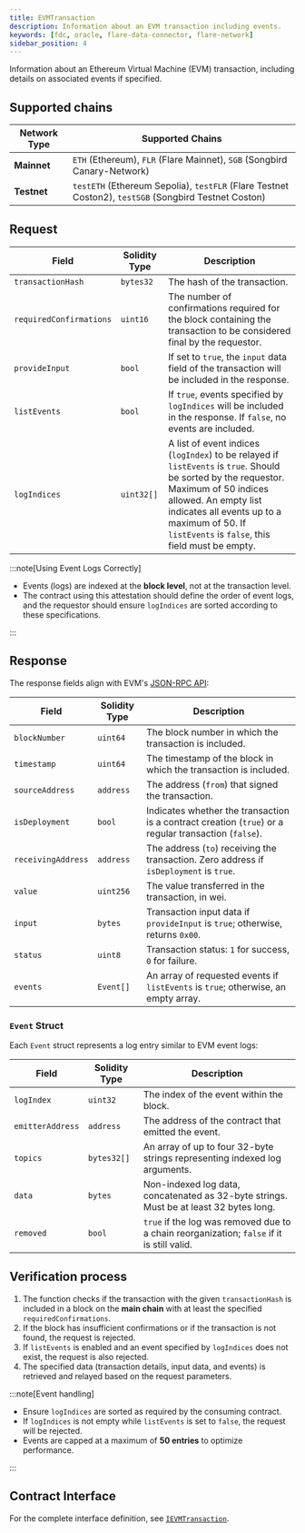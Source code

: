 ```yaml
---
title: EVMTransaction
description: Information about an EVM transaction including events.
keywords: [fdc, oracle, flare-data-connector, flare-network]
sidebar_position: 4
---
```


Information about an Ethereum Virtual Machine (EVM) transaction, including details on associated events if specified.

## Supported chains

| Network Type | Supported Chains                                                                                     |
| ------------ | ---------------------------------------------------------------------------------------------------- |
| **Mainnet**  | `ETH` (Ethereum), `FLR` (Flare Mainnet), `SGB` (Songbird Canary-Network)                             |
| **Testnet**  | `testETH` (Ethereum Sepolia), `testFLR` (Flare Testnet Coston2), `testSGB` (Songbird Testnet Coston) |

## Request

| Field                   | Solidity Type | Description                                                                                                                                                                                                                                                     |
| ----------------------- | ------------- | --------------------------------------------------------------------------------------------------------------------------------------------------------------------------------------------------------------------------------------------------------------- |
| `transactionHash`       | `bytes32`     | The hash of the transaction.                                                                                                                                                                                                                                    |
| `requiredConfirmations` | `uint16`      | The number of confirmations required for the block containing the transaction to be considered final by the requestor.                                                                                                                                          |
| `provideInput`          | `bool`        | If set to `true`, the `input` data field of the transaction will be included in the response.                                                                                                                                                                   |
| `listEvents`            | `bool`        | If `true`, events specified by `logIndices` will be included in the response. If `false`, no events are included.                                                                                                                                               |
| `logIndices`            | `uint32[]`    | A list of event indices (`logIndex`) to be relayed if `listEvents` is `true`. Should be sorted by the requestor. Maximum of 50 indices allowed. An empty list indicates all events up to a maximum of 50. If `listEvents` is `false`, this field must be empty. |

:::note[Using Event Logs Correctly]

- Events (logs) are indexed at the **block level**, not at the transaction level.
- The contract using this attestation should define the order of event logs, and the requestor should ensure `logIndices` are sorted according to these specifications.

:::

## Response

The response fields align with EVM's [JSON-RPC API](https://ethereum.org/en/developers/docs/apis/json-rpc/#eth_gettransactionbyhash):

| Field              | Solidity Type | Description                                                                                           |
| ------------------ | ------------- | ----------------------------------------------------------------------------------------------------- |
| `blockNumber`      | `uint64`      | The block number in which the transaction is included.                                                |
| `timestamp`        | `uint64`      | The timestamp of the block in which the transaction is included.                                      |
| `sourceAddress`    | `address`     | The address (`from`) that signed the transaction.                                                     |
| `isDeployment`     | `bool`        | Indicates whether the transaction is a contract creation (`true`) or a regular transaction (`false`). |
| `receivingAddress` | `address`     | The address (`to`) receiving the transaction. Zero address if `isDeployment` is `true`.               |
| `value`            | `uint256`     | The value transferred in the transaction, in wei.                                                     |
| `input`            | `bytes`       | Transaction input data if `provideInput` is `true`; otherwise, returns `0x00`.                        |
| `status`           | `uint8`       | Transaction status: `1` for success, `0` for failure.                                                 |
| `events`           | `Event[]`     | An array of requested events if `listEvents` is `true`; otherwise, an empty array.                    |

### `Event` Struct

Each `Event` struct represents a log entry similar to EVM event logs:

| Field            | Solidity Type | Description                                                                                |
| ---------------- | ------------- | ------------------------------------------------------------------------------------------ |
| `logIndex`       | `uint32`      | The index of the event within the block.                                                   |
| `emitterAddress` | `address`     | The address of the contract that emitted the event.                                        |
| `topics`         | `bytes32[]`   | An array of up to four 32-byte strings representing indexed log arguments.                 |
| `data`           | `bytes`       | Non-indexed log data, concatenated as 32-byte strings. Must be at least 32 bytes long.     |
| `removed`        | `bool`        | `true` if the log was removed due to a chain reorganization; `false` if it is still valid. |

## Verification process

1. The function checks if the transaction with the given `transactionHash` is included in a block on the **main chain** with at least the specified `requiredConfirmations`.
2. If the block has insufficient confirmations or if the transaction is not found, the request is rejected.
3. If `listEvents` is enabled and an event specified by `logIndices` does not exist, the request is also rejected.
4. The specified data (transaction details, input data, and events) is retrieved and relayed based on the request parameters.

:::note[Event handling]

- Ensure `logIndices` are sorted as required by the consuming contract.
- If `logIndices` is not empty while `listEvents` is set to `false`, the request will be rejected.
- Events are capped at a maximum of **50 entries** to optimize performance.

:::

## Contract Interface

For the complete interface definition, see [`IEVMTransaction`](/fdc/reference/IEVMTransaction.mdx).
